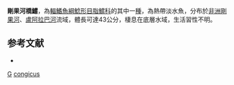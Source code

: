 {{Speciesbox 
| taxon = Gephyroglanis congicus
| status = LC
| status_system= IUCN3.1 
| authority = [[Boulenger|Boulenger]], 1899
}}
'''剛果河橋鱨'''，為[[輻鰭魚綱|輻鰭魚綱]][[鯰形目|鯰形目]][[脂鱨科|脂鱨科]]的其中一[[種|種]]，為熱帶淡水魚，分布於[[非洲|非洲]][[剛果河|剛果河]]、[[盧阿拉巴河|盧阿拉巴河]]流域，體長可達43公分，棲息在底層水域，生活習性不明。

==参考文献==
*{{FishBase_species|genus=Gephyroglanis|species=congicus|year=2015|month=6}}

{{Taxonbar}}

[[Category:1899年描述的鱼类|G]]
[[Category:橋鱨屬|congicus]]